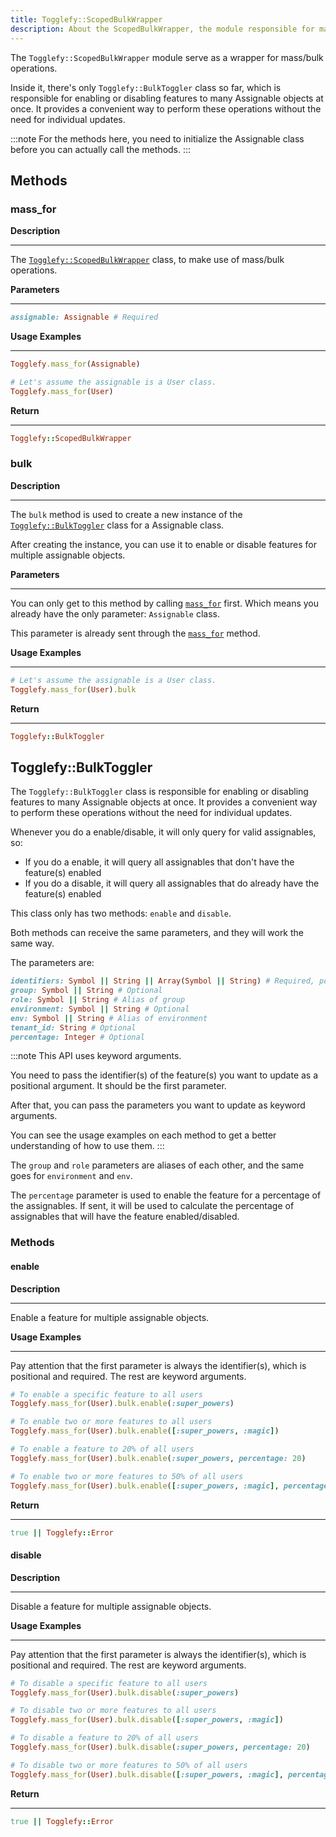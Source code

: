 ```yaml
---
title: Togglefy::ScopedBulkWrapper
description: About the ScopedBulkWrapper, the module responsible for mass/bulk operations
---
```


The `Togglefy::ScopedBulkWrapper` module serve as a wrapper for mass/bulk operations.

Inside it, there's only `Togglefy::BulkToggler` class so far, which is responsible for enabling or disabling features to many Assignable objects at once. It provides a convenient way to perform these operations without the need for individual updates.

:::note
For the methods here, you need to initialize the Assignable class before you can actually call the methods.
:::

## Methods

### mass_for

**Description**

---

The [`Togglefy::ScopedBulkWrapper`](#togglefyscopedbulkwrapper) class, to make use of mass/bulk operations.

**Parameters**

---

```ruby
assignable: Assignable # Required
```

**Usage Examples**

---

```ruby
Togglefy.mass_for(Assignable)

# Let's assume the assignable is a User class.
Togglefy.mass_for(User)
```

**Return**

---

```ruby
Togglefy::ScopedBulkWrapper
```

### bulk

**Description**

---

The `bulk` method is used to create a new instance of the [`Togglefy::BulkToggler`](#togglefybulktoggler) class for a Assignable class.

After creating the instance, you can use it to enable or disable features for multiple assignable objects.

**Parameters**

---

You can only get to this method by calling [`mass_for`](#mass_for) first. Which means you already have the only parameter: `Assignable` class.

This parameter is already sent through the [`mass_for`](#mass_for) method.

**Usage Examples**

---

```ruby
# Let's assume the assignable is a User class.
Togglefy.mass_for(User).bulk
```

**Return**

---

```ruby
Togglefy::BulkToggler
```

## Togglefy::BulkToggler

The `Togglefy::BulkToggler` class is responsible for enabling or disabling features to many Assignable objects at once. It provides a convenient way to perform these operations without the need for individual updates.

Whenever you do a enable/disable, it will only query for valid assignables, so:
- If you do a enable, it will query all assignables that don't have the feature(s) enabled
- If you do a disable, it will query all assignables that do already have the feature(s) enabled

This class only has two methods: `enable` and `disable`.

Both methods can receive the same parameters, and they will work the same way.

The parameters are:
```ruby
identifiers: Symbol || String || Array(Symbol || String) # Required, positional argument. It should be the first parameter
group: Symbol || String # Optional
role: Symbol || String # Alias of group
environment: Symbol || String # Optional
env: Symbol || String # Alias of environment
tenant_id: String # Optional
percentage: Integer # Optional
```

:::note
This API uses keyword arguments.

You need to pass the identifier(s) of the feature(s) you want to update as a positional argument. It should be the first parameter.

After that, you can pass the parameters you want to update as keyword arguments.

You can see the usage examples on each method to get a better understanding of how to use them.
:::

The `group` and `role` parameters are aliases of each other, and the same goes for `environment` and `env`.

The `percentage` parameter is used to enable the feature for a percentage of the assignables. If sent, it will be used to calculate the percentage of assignables that will have the feature enabled/disabled.

### Methods

#### enable

**Description**

---

Enable a feature for multiple assignable objects.

**Usage Examples**

---

Pay attention that the first parameter is always the identifier(s), which is positional and required. The rest are keyword arguments.

```ruby
# To enable a specific feature to all users
Togglefy.mass_for(User).bulk.enable(:super_powers)

# To enable two or more features to all users
Togglefy.mass_for(User).bulk.enable([:super_powers, :magic])

# To enable a feature to 20% of all users
Togglefy.mass_for(User).bulk.enable(:super_powers, percentage: 20)

# To enable two or more features to 50% of all users
Togglefy.mass_for(User).bulk.enable([:super_powers, :magic], percentage: 50)
```

**Return**

---

```ruby
true || Togglefy::Error
```

#### disable

**Description**

---

Disable a feature for multiple assignable objects.

**Usage Examples**

---

Pay attention that the first parameter is always the identifier(s), which is positional and required. The rest are keyword arguments.

```ruby
# To disable a specific feature to all users
Togglefy.mass_for(User).bulk.disable(:super_powers)

# To disable two or more features to all users
Togglefy.mass_for(User).bulk.disable([:super_powers, :magic])

# To disable a feature to 20% of all users
Togglefy.mass_for(User).bulk.disable(:super_powers, percentage: 20)

# To disable two or more features to 50% of all users
Togglefy.mass_for(User).bulk.disable([:super_powers, :magic], percentage: 50)
```

**Return**

---

```ruby
true || Togglefy::Error
```